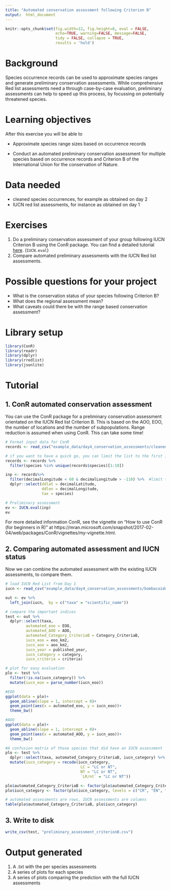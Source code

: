 ```yaml
---
title: "Automated conservation assessment following Criterion B"
output:  html_document
---
```


```r
knitr::opts_chunk$set(fig.width=12, fig.height=8, eval = FALSE,
                      echo=TRUE, warning=FALSE, message=FALSE,
                      tidy = FALSE, collapse = TRUE,
                      results = 'hold')
```
# Background
Species occurrence records can be used to approximate species ranges and generate preliminary conservation assessments. While comprehensive Red list assessments need a through case-by-case evaluation, preliminary assessments can help to speed up this process, by focussing on potentially threatened species.

# Learning objectives
After this exercise you will be able to 

* Approximate species range sizes based on occurrence records

* Conduct an automated preliminary conservation assessment for multiple species based on occurrence records and Criterion B of the International Union for the conservation of Nature.

# Data needed
- cleaned species occurrences, for example as obtained on day 2
- IUCN red list assessments, for instance as obtained on day 1

# Exercises
1. Do a preliminary conservation assessment of your group following IUCN Criterion B using the ConR package. You can find a detailed tutorial [here](https://cran.r-project.org/web/packages/ConR/vignettes/my-vignette.html). (`IUCN.eval`)
2. Compare automated preliminary assessments with the IUCN Red list assessments.

# Possible questions for your project
* What is the conservation status of your species following Criterion B?
* What does the regional assessment mean?
* What caveats could there be with the range based conservation assessment?

# Library setup
```r
library(ConR)
library(readr)
library(dplyr)
library(rredlist)
library(jsonlite)
```

# Tutorial

<!-- ## 1. Estimation of Extend of Occurrence and Area of Occupancy for many species -->
<!-- The Extent of Occurrence (EOO) and Area of Occupancy (AOO) are basis for conservation assessments following Criterion B. One way to to batch calculate these indices for many species is the rCat package in R. You can caluclate EOO and AOO from occurrence records. -->

<!-- ```{r} -->
<!-- # load occurrence data -->
<!-- records <- read_csv("example_data/day4_conservation_assessments/cleaned_occurrences_bombacoideae.csv") -->

<!-- eoo_aoo<- rCAT::ConBatch(taxa = records$species, -->
<!--                            lat = records$decimalLatitude, -->
<!--                            lon = records$decimalLongitude, -->
<!--                            cellsize = 2000)  -->
<!-- ```    -->


## 1. ConR automated conservation assessment 
You can use the ConR package for a preliminary conservation assessment orientated on the IUCN Red list Criterion B. This is based on the AOO, EOO, the number of locations and the number of subpopulations. Range reduction is assumed when using ConR. This can take some time!

```r
# Format input data for ConR
records <- read_csv("example_data/day4_conservation_assessments/cleaned_occurrences_bombacoideae.csv")

# if you want to have a quick go, you can limit the list to the first 10 species
records <- records %>% 
  filter(species %in% unique(records$species)[1:10])

inp <- records%>%
  filter(decimalLongitude < 60 & decimalLongitude > -110) %>%  #limit to the natural range of spces, since ranges > 180 degrees are not feasible
  dplyr::select(ddlat = decimalLatitude,
                ddlon = decimalLongitude, 
                tax = species)

# Preliminary assessment
ev <- IUCN.eval(inp)
ev
```

For more detailed information ConR, see the vignette on "How to use ConR (for beginners in R)" at https://mran.microsoft.com/snapshot/2017-02-04/web/packages/ConR/vignettes/my-vignette.html.

## 2. Comparing automated assessment and IUCN status
Now we can combine the automated assessment with the existing IUCN assessments, to compare them.

```r
# load IUCN Red List from Day 1
iucn <- read_csv("example_data/day4_conservation_assessments/bombacoideae_iucn_redlist_assessments.csv")

out <- ev %>% 
  left_join(iucn,  by = c("taxa" = "scientific_name"))

# compare the important indices
test <- out %>% 
  dplyr::select(taxa, 
         automated_eoo = EOO, 
         automated_AOO = AOO, 
         automated_Category_CriteriaB = Category_CriteriaB,
         iucn_eoo = eoo_km2,
         iucn_aoo = aoo_km2,
         iucn_year = published_year,
         iucn_category = category, 
         iucn_criteria = criteria)

# plot for easy evaluation
plo <- test %>% 
  filter(!is.na(iucn_category)) %>% 
  mutate(iucn_eoo = parse_number(iucn_eoo))

#EOO
ggplot(data = plo)+
  geom_abline(slope = 1, intercept = 0)+
  geom_point(aes(x = automated_eoo, y = iucn_eoo))+
  theme_bw()

#AOO
ggplot(data = plo)+
  geom_abline(slope = 1, intercept = 0)+
  geom_point(aes(x = automated_AOO, y = iucn_aoo))+
  theme_bw()

#A confusion matrix of those species that did have an IUCN assessment
plo <- test %>% 
  dplyr::select(taxa, automated_Category_CriteriaB, iucn_category) %>% 
  mutate(iucn_category = recode(iucn_category, 
                                 LC = "LC or NT",
                                 NT = "LC or NT",
                                 `LR/nt` = "LC or NT"))

plo$automated_Category_CriteriaB <- factor(plo$automated_Category_CriteriaB, levels = c("CR", "EN", "VU", "LC or NT"))
plo$iucn_category <- factor(plo$iucn_category, levels = c("CR", "EN", "VU", "LC or NT", "DD"))

# automated assessments are rows, IUCN assessments are columns
table(plo$automated_Category_CriteriaB, plo$iucn_category)
```

## 3. Write to disk
```r
write_csv(test, "preliminary_assessment_criterionB.csv")
```

# Output generated
1. A .txt with the per species assessments
2. A series of plots for each species
3. A series of plots comparing the prediction with the full IUCN assessments

